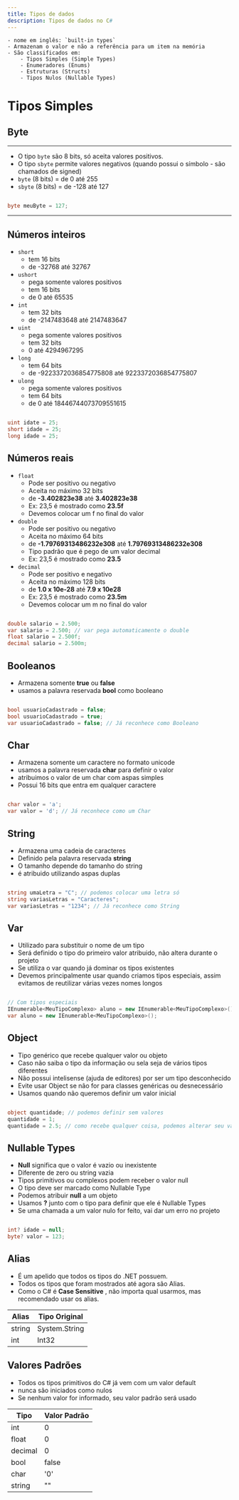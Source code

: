 ```yaml
---
title: Tipos de dados
description: Tipos de dados no C#
---
```



<Aside type="tip" title="Resumo" icon="seti:c-sharp">

    - nome em inglês: `built-in types`
    - Armazenam o valor e não a referência para um item na memória
    - São classificados em:
        - Tipos Simples (Simple Types)
        - Enumeradores (Enums)
        - Estruturas (Structs)
        - Tipos Nulos (Nullable Types)
</Aside>

# Tipos Simples

## Byte

---

- O tipo `byte` são 8 bits, só aceita valores positivos.
- O tipo `sbyte` permite valores negativos (quando possui o símbolo _-_ são chamados de signed)
- `byte` (8 bits) = de 0 até 255
- `sbyte` (8 bits) = de -128 até 127

```csharp

byte meuByte = 127;

```

---

## Números inteiros

- `short`
    - tem 16 bits
    - de -32768 até 32767
- `ushort` 
    - pega somente valores positivos
    - tem 16 bits
    - de 0 até 65535
- `int`
    - tem 32 bits
    - de -2147483648 até 2147483647
- `uint`
    - pega somente valores positivos
    - tem 32 bits
    - 0 até 4294967295
- `long`
    - tem 64 bits
    - de -9223372036854775808 até 9223372036854775807
- `ulong`
    - pega somente valores positivos
    - tem 64 bits
    - de 0 até 18446744073709551615


```csharp

uint idate = 25;
short idade = 25;
long idade = 25;

```

## Números reais

- `float`
    - Pode ser positivo ou negativo
    - Aceita no máximo 32 bits
    - de **-3.402823e38** até **3.402823e38**
    - Ex: 23,5 é mostrado como **23.5f**
    - Devemos colocar um f no final do valor
- `double`
    - Pode ser positivo ou negativo
    - Aceita no máximo 64 bits
    - de **-1.79769313486232e308** até **1.79769313486232e308**
    - Tipo padrão que é pego de um valor decimal
    - Ex: 23,5 é mostrado como **23.5**
- `decimal`
    - Pode ser positivo e negativo
    - Aceita no máximo 128 bits
    - de **1.0 x 10e-28** até **7.9 x 10e28**
    - Ex: 23,5 é mostrado como **23.5m**
    - Devemos colocar um m no final do valor

```csharp

double salario = 2.500;
var salario = 2.500; // var pega automaticamente o double
float salario = 2.500f;
decimal salario = 2.500m;

```

## Booleanos

- Armazena somente __true__ ou __false__
- usamos a palavra reservada __bool__ como booleano

```csharp

bool usuarioCadastrado = false;
bool usuarioCadastrado = true;
var usuarioCadastrado = false; // Já reconhece como Booleano

```

## Char

- Armazena somente um caractere no formato unicode
- usamos a palavra reservada __char__ para definir o valor
- atribuimos o valor de um char com aspas simples
- Possui 16 bits que entra em qualquer caractere

```csharp

char valor = 'a';
var valor = 'd'; // Já reconhece como um Char

```

## String

- Armazena uma cadeia de caracteres
- Definido pela palavra reservada __string__
- O tamanho depende do tamanho do string
- é atribuido utilizando aspas duplas

```csharp

string umaLetra = "C"; // podemos colocar uma letra só
string variasLetras = "Caracteres";
var variasLetras = "1234"; // Já reconhece como String

```

## Var

- Utilizado para substituir o nome de um tipo
- Será definido o tipo do primeiro valor atribuido, não altera durante o projeto
- Se utiliza o var quando já dominar os tipos existentes
- Devemos principalmente usar quando criamos tipos especiais, assim evitamos de reutilizar várias vezes nomes longos

```csharp

// Com tipos especiais
IEnumerable<MeuTipoComplexo> aluno = new IEnumerable<MeuTipoComplexo>();
var aluno = new IEnumerable<MeuTipoComplexo>();

```

## Object

- Tipo genérico que recebe qualquer valor ou objeto
- Caso não saiba o tipo da informação ou sela seja de vários tipos diferentes
- Não possui intelisense (ajuda de editores) por ser um tipo desconhecido
- Evite usar Object se não for para classes genéricas ou desnecessário
- Usamos quando não queremos definir um valor inicial

```csharp

object quantidade; // podemos definir sem valores
quantidade = 1;
quantidade = 2.5; // como recebe qualquer coisa, podemos alterar seu valor que o programa não reclama

```

## Nullable Types

- __Null__ significa que o valor é vazio ou inexistente
- Diferente de zero ou string vazia
- Tipos primitivos ou complexos podem receber o valor null
- O tipo deve ser marcado como Nullable Type
- Podemos atribuir __null__ a um objeto
- Usamos __?__ junto com o tipo para definir que ele é Nullable Types
- Se uma chamada a um valor nulo for feito, vai dar um erro no projeto

```csharp

int? idade = null;
byte? valor = 123;

```

## Alias

- É um apelido que todos os tipos do .NET possuem.
- Todos os tipos que foram mostrados até agora são Alias.
- Como o C# é __Case Sensitive__ , não importa qual usarmos, mas recomendado usar os alias.



| Alias  | Tipo Original |
| ------ | ------------- |
| string | System.String |
| int    | Int32         |


## Valores Padrões

- Todos os tipos primitivos do C# já vem com um valor default
- nunca são iniciados como nulos
- Se nenhum valor for informado, seu valor padrão será usado



| Tipo    | Valor Padrão |
| ------- | ------------ |
| int     | 0            |
| float   | 0            |
| decimal | 0            |
| bool    | false        |
| char    | '0'          |
| string  | ""           |

